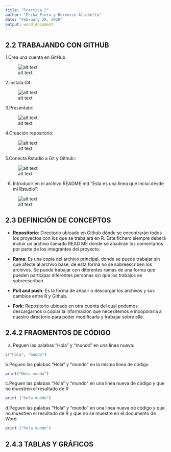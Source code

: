 ```yaml
---
title: "Practica 2"
author: "Erika Pinto y Berenice Altobello"
date: "February 28, 2020"
output: word_document
---
```


## 2.2 TRABAJANDO CON GITHUB

1.Crea una cuenta en GitHub

![alt text](creacioncuenta.jpg)

2.Instala Git: 

![alt text](imagengitlab1.jpg)

3.Preséntate: 

![alt text](2.3.jpg)


4.Creación repositorio: 

![alt text](2.4.jpg)

5.Conecta Rstudio a Git y Github:: 

![alt text](2.5.jpg)

6.	Introducir en el archivo README.md “Esta es una línea que incluí desde mi Rstudio”: 

![alt text](2.6.jpg)

## 2.3 DEFINICIÓN DE CONCEPTOS


-	__Repositorio__: Directorio ubicado en Github dónde se encontrarán todos los proyectos con los que se trabajará en R. Este fichero siempre deberá incluir un archivo llamado READ ME dónde se añadirán los comentarios por parte de los integrantes del proyecto.

-	__Rama__: Es una copia del archivo principal, donde se puede trabajar sin que afecte al archivo base, de esta forma no se sobreescriben los archivos. Se puede trabajar con diferentes ramas de una forma que pueden participar diferentes personas sin que los trabajos se sobreescriban.

-	__Pull and push__: Es la forma de añadir o descargar los archivos y sus cambios entre R y Github.

-	__Fork__: Repositorio ubicado en otra cuenta del cual podemos descargarnos o copiar la información que necesitemos e incoporarla a nuestro directorio para poder modificarla  y trabajar sobre ella. 


## 2.4.2 FRAGMENTOS DE CÓDIGO

a. Peguen las palabas “Hola” y “mundo” en una línea nueva:

```r
c("hola", "mundo")
```

b.Peguen las palabas “Hola” y “mundo” en la misma línea de código 

```r
print("Hola mundo")
```

c.Peguen las palabas “Hola” y “mundo” en una línea nueva de código y que no muestren el resultado de R

```r
print ("hola mundo")
```

d.Peguen las palabas “Hola” y “mundo” en una línea nueva de código y que no muestren el resultado de R y que no se muestre en el documento de Word.

```r
print ("hola mundo")
```

## 2.4.3 TABLAS Y GRÁFICOS
